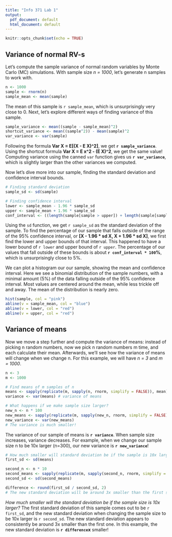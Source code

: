 ```yaml
---
title: "Info 371 Lab 1"
output:
  pdf_document: default
  html_document: default
---
```


```r
knitr::opts_chunk$set(echo = TRUE)
```

## Variance of normal RV-s
Let's compute the sample variance of normal random variables by Monte Carlo (MC) simulations.
With sample size *n = 1000*, let's generate n samples to work with.

```r
n <- 1000
sample <- rnorm(n)
sample_mean <- mean(sample)
```

The mean of this sample is `r sample_mean`, which is unsurprisingly very close to 0. Next, let's explore different ways of finding variance of this sample. 

```r
sample_variance <- mean((sample - sample_mean)^2)
shortcut_variance <- mean((sample^2)) - mean(sample)^2
var_variance <- var(sample)
```

Following the formula **Var X = E[(X - E X)^2]**, we get **`r sample_variance`**. Using the shortcut formula **Var X = E x^2 - (E X)^2**, we get the same value! Computing variance using the canned `var` function gives us **`r var_variance`**, which is slightly larger than the other variances we computed.

Now let's dive more into our sample, finding the standard deviation and confidence interval bounds.

```r
# Finding standard deviation
sample_sd <- sd(sample)

# Finding confidence interval
lower <- sample_mean - 1.96 * sample_sd
upper <- sample_mean + 1.96 * sample_sd
conf_interval <- ((length(sample[sample > upper]) + length(sample[sample < lower])) / n)
```


Using the `sd` function, we get `r sample_sd` as the standard deviation of the sample. To find the percentage of our sample that falls outside of the range of the 95% confidence interval, or **[X - 1.96 * sd X, X + 1.96 * sd X]**, we first find the lower and upper bounds of that interval. This happened to have a lower bound of `r lower` and upper bound of `r upper`. The percentage of our values that fall outside of these bounds is about **`r conf_interval * 100`%**, which is unsurprisingly close to 5%.

We can plot a histogram our our sample, showing the mean and confidence interval. Here we see a binomial distribution of the sample numbers, with a minimal amount (5%) of the data falling outside of the 95% confidence interval. Most values are centered around the mean, while less trickle off and away. The mean of the distribution is nearly zero.

```r
hist(sample, col = "pink")
abline(v = sample_mean, col = "blue")
abline(v = lower, col = "red")
abline(v = upper, col = "red")
```

## Variance of means

Now we move a step further and compute the variance of means: instead of picking n random numbers, now we pick n random numbers m time, and each calculate their mean. Afterwards, we'll see how the variance of means will change when we change n. For this example, we will have *n = 3* and *m = 1000*.

```r
n <- 3
m <- 1000

# Find means of m samples of n
means <- sapply(replicate(m, sapply(n, rnorm, simplify = FALSE)), mean)
variance <- var(means) # variance of means

# What happens if we make sample size larger?
new_n <- n * 100
new_means <- sapply(replicate(m, sapply(new_n, rnorm, simplify = FALSE)), mean)
new_variance <- var(new_means)
# The variance is much smaller!
```

The variance of our sample of means is **`r variance`**. When sample size increases, variance decreases. For example, when we change our sample size n to be 10x larger (n=300), our new variance is **`r new_variance`**!

```r
# How much smaller will standard deviation be if the sample is 10x larger?
first_sd <- sd(means)

second_n <- n * 10
second_means <- sapply(replicate(m, sapply(second_n, rnorm, simplify = FALSE)), mean)
second_sd <- sd(second_means)

difference <- round(first_sd / second_sd, 2)
# The new standard deviation will be around 3x smaller than the first standard deviation
```

*How much smaller will the standard deviation be if the sample size is 10x larger?* The first standard deviation of this sample comes out to be `r first_sd`, and the new standard deviation when changing the sample size to be 10x larger is `r second_sd`. The new standard deviation appears to consistently be around 3x smaller than the first one. In this example, the new standard deviation is **`r difference`x** smaller!
